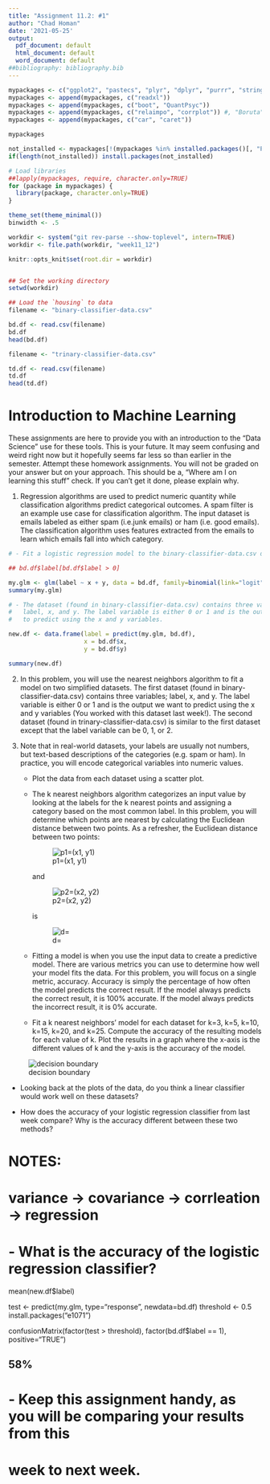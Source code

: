 ```yaml
---
title: "Assignment 11.2: #1"
author: "Chad Homan"
date: '2021-05-25'
output:
  pdf_document: default
  html_document: default
  word_document: default
##bibliography: bibliography.bib
---
```


```r
mypackages <- c("ggplot2", "pastecs", "plyr", "dplyr", "purrr", "stringr")
mypackages <- append(mypackages, c("readxl"))
mypackages <- append(mypackages, c("boot", "QuantPsyc"))
mypackages <- append(mypackages, c("relaimpo", "corrplot")) #, "Boruta"))
mypackages <- append(mypackages, c("car", "caret"))

mypackages

not_installed <- mypackages[!(mypackages %in% installed.packages()[, "Package"])]
if(length(not_installed)) install.packages(not_installed)

# Load libraries
##lapply(mypackages, require, character.only=TRUE)
for (package in mypackages) {
  library(package, character.only=TRUE)
}

theme_set(theme_minimal())
binwidth <- .5

workdir <- system("git rev-parse --show-toplevel", intern=TRUE)
workdir <- file.path(workdir, "week11_12")

knitr::opts_knit$set(root.dir = workdir) 


## Set the working directory
setwd(workdir)

## Load the `housing` to data
filename <- "binary-classifier-data.csv"

bd.df <- read.csv(filename)
bd.df
head(bd.df)

filename <- "trinary-classifier-data.csv"

td.df <- read.csv(filename)
td.df
head(td.df)

```

# Introduction to Machine Learning

These assignments are here to provide you with an introduction to the “Data 
Science” use for these tools. This is your future. It may seem confusing and 
weird right now but it hopefully seems far less so than earlier in the semester.
Attempt these homework assignments. You will not be graded on your answer but on
your approach. This should be a, “Where am I on learning this stuff” check. If 
you can’t get it done, please explain why.

1. Regression algorithms are used to predict numeric quantity while classification
   algorithms predict categorical outcomes. A spam filter is an example use case
   for classification algorithm. The input dataset is emails labeled as either 
   spam (i.e.junk emails) or ham (i.e. good emails). The classification algorithm
   uses features extracted from the emails to learn which emails fall into which
   category.
   
```r
# - Fit a logistic regression model to the binary-classifier-data.csv dataset

## bd.df$label[bd.df$label > 0]

my.glm <- glm(label ~ x + y, data = bd.df, family=binomial(link="logit"))
summary(my.glm)

# - The dataset (found in binary-classifier-data.csv) contains three variables;
#   label, x, and y. The label variable is either 0 or 1 and is the output we want
#   to predict using the x and y variables.

new.df <- data.frame(label = predict(my.glm, bd.df),
                     x = bd.df$x,
                     y = bd.df$y)

summary(new.df)
```

2. In this problem, you will use the nearest neighbors algorithm to fit a model 
on two simplified datasets. The first dataset (found in binary-classifier-data.csv)
contains three variables; label, x, and y. The label variable is either 0 or 1
and is the output we want to predict using the x and y variables (You worked with
this dataset last week!). The second dataset (found in trinary-classifier-data.csv)
is similar to the first dataset except that the label variable can be 0, 1, or 2.

3. Note that in real-world datasets, your labels are usually not numbers, but text-based descriptions of the categories (e.g. spam or ham). In practice, you 
will encode categorical variables into numeric values.
   - Plot the data from each dataset using a scatter plot.
   
   - The k nearest neighbors algorithm categorizes an input value by looking at 
   the labels for the k nearest points and assigning a category based on the most
   common label. In this problem, you will determine which points are nearest by
   calculating the Euclidean distance between two points. As a refresher, the 
   Euclidean distance between two points:

     ![p1=(x1, y1)](./images/p1.png)

     and

     ![p2=(x2, y2)](./images/p2.png)

     is
 
     ![d=](./images/d1.png)

   - Fitting a model is when you use the input data to create a predictive model.
   There are various metrics you can use to determine how well your model fits
   the data. For this problem, you will focus on a single metric, accuracy. 
   Accuracy is simply the percentage of how often the model predicts the correct
   result. If the model always predicts the correct result, it is 100% accurate. 
   If the model always predicts the incorrect result, it is 0% accurate.

   - Fit a k nearest neighbors’ model for each dataset for k=3, k=5, k=10, k=15,
   k=20, and k=25. Compute the accuracy of the resulting models for each value 
   of k. Plot the results in a graph where the x-axis is the different values of
   k and the y-axis is the accuracy of the model.

![decision boundary](./images/decision_boundary.png)

   - Looking back at the plots of the data, do you think a linear classifier 
   would work well on these datasets?

   - How does the accuracy of your logistic regression classifier from last week
   compare?  Why is the accuracy different between these two methods?


################################################################################################################################################


# NOTES:
# variance -> covariance -> corrleation -> regression
# 





#   - What is the accuracy of the logistic regression classifier?
mean(new.df$label)


test <- predict(my.glm, type="response", newdata=bd.df)
threshold <- 0.5
install.packages("e1071")

confusionMatrix(factor(test > threshold), factor(bd.df$label == 1), positive="TRUE")

## 58%

#   - Keep this assignment handy, as you will be comparing your results from this
#     week to next week.

